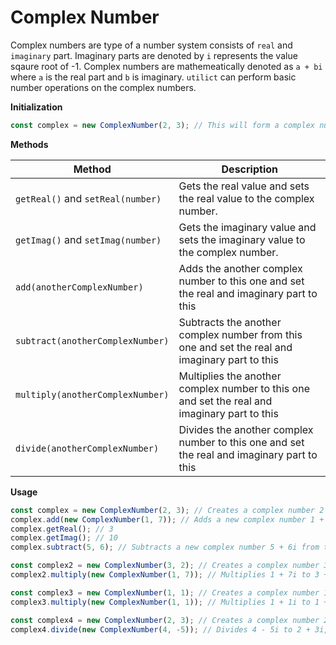 # Complex Number

Complex numbers are type of a number system consists of `real` and `imaginary` part. Imaginary parts are denoted by `i` represents the value sqaure root of -1. Complex numbers are mathemeatically denoted as `a + bi` where `a` is the real part and `b` is imaginary. `utilict` can perform basic number operations on the complex numbers.

**Initialization**

```js copy
const complex = new ComplexNumber(2, 3); // This will form a complex number (2 + 3i), 2 is the real and 3 is imaginary.
```

**Methods**

| Method | Description |
| ------ | ----------- |
| `getReal()` and `setReal(number)` | Gets the real value and sets the real value to the complex number. |
| `getImag()` and `setImag(number)` | Gets the imaginary value and sets the imaginary value to the complex number. |
| `add(anotherComplexNumber)` | Adds the another complex number to this one and set the real and imaginary part to this |
| `subtract(anotherComplexNumber)` | Subtracts the another complex number from this one and set the real and imaginary part to this |
| `multiply(anotherComplexNumber)` | Multiplies the another complex number to this one and set the real and imaginary part to this |
| `divide(anotherComplexNumber)` | Divides the another complex number to this one and set the real and imaginary part to this |

**Usage**

```js copy
const complex = new ComplexNumber(2, 3); // Creates a complex number 2 + 3i.
complex.add(new ComplexNumber(1, 7)); // Adds a new complex number 1 + 7i to the 2 + 3i, complex will be 3 + 10i.
complex.getReal(); // 3
complex.getImag(); // 10
complex.subtract(5, 6); // Subtracts a new complex number 5 + 6i from the 3 + 10i, complex will be -2 + 4i.

const complex2 = new ComplexNumber(3, 2); // Creates a complex number 3 + 2i.
complex2.multiply(new ComplexNumber(1, 7)); // Multiplies 1 + 7i to 3 + 2i, complex2 will be -11 + 23i.

const complex3 = new ComplexNumber(1, 1); // Creates a complex number 1 + 1i.
complex3.multiply(new ComplexNumber(1, 1)); // Multiplies 1 + 1i to 1 + 1i itself, complex3 will be 0 + 2i.

const complex4 = new ComplexNumber(2, 3); // Creates a complex number 2 + 3i.
complex4.divide(new ComplexNumber(4, -5)); // Divides 4 - 5i to 2 + 3i, complex4 will be -0.17073 + 0.53659i.
```